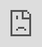 ```yaml
---
title: Turkish Election Dashboard
output: html_document
---
```


```r
# Additional setup options
knitr::opts_chunk$set(echo = FALSE, warning = FALSE, message = FALSE)
# Create a custom header file with HTML to set the browser title
```


```css
  h1.title {
    font-size: 14px;
    text-align: center;
    color: #FFFFFF; /* Change to your desired color */
  }
```


<head>
<title>Turkish Election Dashboard</title>
</head>

```r
library(tidyverse)
# Sample dataframe with iso2c and country variables
df <- readr::read_csv("https://docs.google.com/spreadsheets/d/e/2PACX-1vTVkw2cJ5IqeOTBKOfBXpDZDftW9g_nlN-ZKdqDK42wvcxZYHbkVBKDsxfB8r7V88RVef3zHIxBbDOw/pub?output=csv") %>% 
  janitor::clean_names() %>%  
  mutate(iso2c = city,
         country = str_to_title(iso2c)) %>% 
      distinct(iso2c, country) %>% 
      drop_na()

# Generate HTML code
html_code <- sprintf('<div id="overlay">
                        <button id="selectButton" style="padding: 10px; border: 1px solid #ccc; border-radius: 5px; font-size: 16px; cursor: pointer;">Select Municipality/Race</button>
                        <select id="iframeSelector" style="display:none; padding: 10px; border: 1px solid #ccc; border-radius: 5px; font-size: 16px; cursor: pointer;">
                          <option value="" disabled selected>Select Municipality/Race</option>
                          %s
                        </select>
                      </div>',
                      paste(sprintf('<option value="%s">%s</option>', df$iso2c, df$country), collapse = "\n"))

# Print the HTML code
shiny::HTML(html_code)

```


<center>
![](https://i.pinimg.com/originals/e1/80/4e/e1804e9f5a5c4893167f45873342faba.gif)
</center>

<iframe id="iframeDisplay" style="border:none; position:fixed; top:0; left:0; width:100%; height:100vh;" src="https://favstats.github.io/ys24/docs/istanbul/map"></iframe>

<link rel="stylesheet" href="https://cdn.jsdelivr.net/npm/choices.js@9.0.1/public/assets/styles/choices.min.css">
<script src="https://cdn.jsdelivr.net/npm/choices.js@9.0.1/public/assets/scripts/choices.min.js"></script>

<script>
  // Use window.onload to make sure all resources are loaded
  window.onload = function() {
    const selectButton = document.getElementById('selectButton');
    const iframeSelector = document.getElementById('iframeSelector');
    const iframeDisplay = document.getElementById('iframeDisplay');
    
    
    // Set a maximum length for the src attribute
    const maxLength = 100;  // Example length limit

    // Check if the current src length exceeds maxLength and if so, set the default src
    if(iframeDisplay.src.length > maxLength) {
      iframeDisplay.src = 'https://favstats.github.io/ys24/docs/istanbul/map';
    }
    
    if(iframeSelector) {
      // Now we know iframeSelector is present, we can safely initialize Choices
      const choices = new Choices(iframeSelector, {
        searchEnabled: true,
        shouldSort: false,
        itemSelectText: '',
      });
    
      selectButton.addEventListener('click', function() {
        selectButton.style.display = 'none';
        iframeSelector.style.display = 'block';
      });
    
      iframeSelector.addEventListener('change', function() {
        const selectedOption = iframeSelector.value;
        iframeDisplay.src = `https://favstats.github.io/ys24/docs/${selectedOption}`;
        selectButton.textContent = iframeSelector.options[iframeSelector.selectedIndex].text;
        iframeSelector.style.display = 'none';
        selectButton.style.display = 'block';
      });
    } else {
            
      console.error("Can't find the iframeSelector element!");
    }
  };
</script>

<style>
#overlay {
  z-index: 1001; /* Ensure the overlay is above everything else */
}
#selectButton {
  padding: 10px; /* Adjust padding as needed */
  border: 1px solid #ccc;
  border-radius: 5px;
  font-size: 16px; /* Adjust font size as needed */
  cursor: pointer;
  position: absolute;
  top: 10px; /* Adjust top as needed */
  right: 30px; /* Adjust right as needed */
  z-index: 1001; /* Make sure the button is above the overlay */
  min-width: 120px; /* Set a fixed minimum width for the button */
  background-color: #f0f0f0; /* Button background color */
  color: #333; /* Button text color */
  transition: background-color 0.3s, color 0.3s; /* Smooth transition */
}

.choices {
  position: fixed;
  top: 10px; /* Adjust top as needed */
  right: 30px; /* Adjust right as needed */
  z-index: 1001; /* Make sure the dropdown is above the overlay */
  min-width: 300px; /* Set a fixed minimum width for the dropdown */
}
</style>





